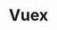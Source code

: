 ---
id: "vue_tf_easy_020"
questionType: "TRUE_FALSE"
title: "Vuex"
statement: "Vuex is a state management library for Vue."
difficulty: "EASY"
category: "Vue"
correctAnswer: true
explanation: "Vuex centralizes and manages state across components."
---